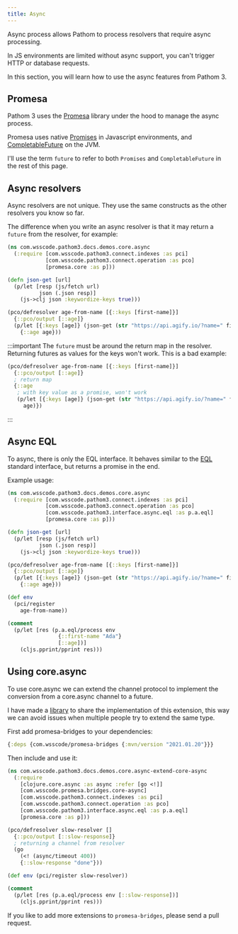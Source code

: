 ```yaml
---
title: Async
---
```


Async process allows Pathom to process resolvers that require async processing.

In JS environments are limited without async support, you can't trigger HTTP or database
requests.

In this section, you will learn how to use the async features from Pathom 3.

## Promesa

Pathom 3 uses the [Promesa](https://github.com/funcool/promesa) library under the hood to manage the async process.

Promesa uses native [Promises](https://developer.mozilla.org/en-US/docs/Web/JavaScript/Reference/Global_Objects/Promise)
in Javascript environments, and [CompletableFuture](https://docs.oracle.com/en/java/javase/11/docs/api/java.base/java/util/concurrent/CompletableFuture.html)
on the JVM.

I'll use the term `future` to refer to both `Promises` and `CompletableFuture` in the
rest of this page.

## Async resolvers

Async resolvers are not unique. They use the same constructs as the other resolvers
you know so far.

The difference when you write an async resolver is that it may return a `future` from
the resolver, for example:

```clojure
(ns com.wsscode.pathom3.docs.demos.core.async
  (:require [com.wsscode.pathom3.connect.indexes :as pci]
            [com.wsscode.pathom3.connect.operation :as pco]
            [promesa.core :as p]))

(defn json-get [url]
  (p/let [resp (js/fetch url)
          json (.json resp)]
    (js->clj json :keywordize-keys true)))

(pco/defresolver age-from-name [{::keys [first-name]}]
  {::pco/output [::age]}
  (p/let [{:keys [age]} (json-get (str "https://api.agify.io/?name=" first-name))]
    {::age age}))
```

:::important
The `future` must be around the return map in the resolver. Returning futures as
values for the keys won't work. This is a bad example:

```clojure
(pco/defresolver age-from-name [{::keys [first-name]}]
  {::pco/output [::age]}
  ; return map
  {::age
   ; with key value as a promise, won't work
   (p/let [{:keys [age]} (json-get (str "https://api.agify.io/?name=" first-name))]
     age)})
```
:::

## Async EQL

To async, there is only the EQL interface. It behaves similar to the [EQL](eql.mdx)
standard interface, but returns a promise in the end.

Example usage:

```clojure {4,17-19,22-25}
(ns com.wsscode.pathom3.docs.demos.core.async
  (:require [com.wsscode.pathom3.connect.indexes :as pci]
            [com.wsscode.pathom3.connect.operation :as pco]
            [com.wsscode.pathom3.interface.async.eql :as p.a.eql]
            [promesa.core :as p]))

(defn json-get [url]
  (p/let [resp (js/fetch url)
          json (.json resp)]
    (js->clj json :keywordize-keys true)))

(pco/defresolver age-from-name [{::keys [first-name]}]
  {::pco/output [::age]}
  (p/let [{:keys [age]} (json-get (str "https://api.agify.io/?name=" first-name))]
    {::age age}))

(def env
  (pci/register
    age-from-name))

(comment
  (p/let [res (p.a.eql/process env
                {::first-name "Ada"}
                [::age])]
    (cljs.pprint/pprint res)))
```

## Using core.async

To use core.async we can extend the channel protocol to implement the conversion from
a core.async channel to a future.

I have made a [library](https://github.com/wilkerlucio/promesa-bridges) to share the implementation of this extension, this way we can
avoid issues when multiple people try to extend the same type.

First add promesa-bridges to your dependencies:

```clojure
{:deps {com.wsscode/promesa-bridges {:mvn/version "2021.01.20"}}}
```

Then include and use it:

```clojure
(ns com.wsscode.pathom3.docs.demos.core.async-extend-core-async
  (:require
    [clojure.core.async :as async :refer [go <!]]
    [com.wsscode.promesa.bridges.core-async]
    [com.wsscode.pathom3.connect.indexes :as pci]
    [com.wsscode.pathom3.connect.operation :as pco]
    [com.wsscode.pathom3.interface.async.eql :as p.a.eql]
    [promesa.core :as p]))

(pco/defresolver slow-resolver []
  {::pco/output [::slow-response]}
  ; returning a channel from resolver
  (go
    (<! (async/timeout 400))
    {::slow-response "done"}))

(def env (pci/register slow-resolver))

(comment
  (p/let [res (p.a.eql/process env [::slow-response])]
    (cljs.pprint/pprint res)))
```

If you like to add more extensions to `promesa-bridges`, please send a pull request.
